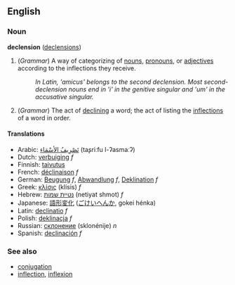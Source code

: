 ==English==
===Noun===
'''declension''' ([[declensions]])

#(''Grammar'') A way of categorizing of [[noun]]s, [[pronoun]]s, or [[adjective]]s according to the inflections they receive.
#: ''In Latin, 'amicus' belongs to the second declension.  Most second-declension nouns end in 'i' in the genitive singular and 'um' in the accusative singular.''
#(''Grammar'') The act of [[declining]] a word; the act of listing the [[inflection]]s of a word in order.

====Translations====
*Arabic: [[تصريف الاسماء|تَصْرِيفُ الأسْمَاء]] (taʂriːfu l-ʔasmaːʔ)
*Dutch: [[verbuiging]] ''f''
*Finnish: [[taivutus]]
*French: [[déclinaison]] ''f''
*German: [[Beugung]] ''f'', [[Abwandlung]] ''f'', [[Deklination]] ''f''
*Greek: [[κλίσις]] (klísis) ''f''
*Hebrew: [[נטײת שמות]] (netiyat shmot) ''f''
*Japanese: [[語形変化]] ([[ごけいへんか]], gokei hénka)
*Latin: [[declinatio]]  ''f''
*Polish: [[deklinacja]] ''f''
*Russian: [[склонение]] (sklonénije) ''n''
*Spanish: [[declinación]] ''f''

===See also===
*[[conjugation]]
*[[inflection]], [[inflexion]]